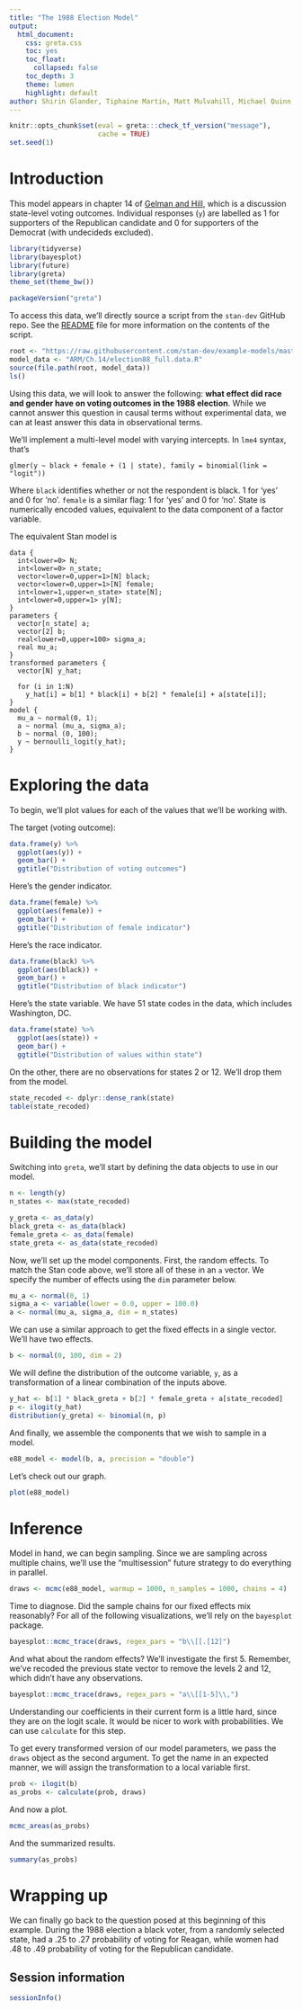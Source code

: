 ```yaml
---
title: "The 1988 Election Model"
output:
  html_document:
    css: greta.css
    toc: yes
    toc_float:
      collapsed: false
    toc_depth: 3
    theme: lumen
    highlight: default
author: Shirin Glander, Tiphaine Martin, Matt Mulvahill, Michael Quinn, David Smith
---
```


```r
knitr::opts_chunk$set(eval = greta:::check_tf_version("message"),
                      cache = TRUE)
set.seed(1)
```

# Introduction

This model appears in chapter 14 of
[Gelman and Hill](http://www.stat.columbia.edu/~gelman/arm), which is a
discussion state-level voting outcomes. Individual responses (`y`) are labelled
as 1 for supporters of the Republican candidate and 0 for supporters of the
Democrat (with undecideds excluded).

```r
library(tidyverse)
library(bayesplot)
library(future)
library(greta)
theme_set(theme_bw())
```

```r
packageVersion("greta")
```

To access this data, we'll directly source a script from the `stan-dev` GitHub
repo. See the
[README](https://github.com/stan-dev/example-models/blob/master/ARM/Ch.14/README)
file for more information on the contents of the script.

```r
root <- "https://raw.githubusercontent.com/stan-dev/example-models/master"
model_data <- "ARM/Ch.14/election88_full.data.R"
source(file.path(root, model_data))
ls()
```

Using this data, we will look to answer the following: **what effect did race
and gender have on voting outcomes in the 1988 election**. While we cannot
answer this question in causal terms without experimental data, we can at least
answer this data in observational terms.

We'll implement a multi-level model with varying intercepts. In `lme4` syntax,
that's

```
glmer(y ~ black + female + (1 | state), family = binomial(link = "logit"))
```

Where `black` identifies whether or not the respondent is black. 1 for 'yes' and
0 for 'no'. `female` is a similar flag: 1 for 'yes' and 0 for 'no'. State is
numerically encoded values, equivalent to the data component of a factor
variable.

The equivalent Stan model is

```
data {
  int<lower=0> N; 
  int<lower=0> n_state; 
  vector<lower=0,upper=1>[N] black;
  vector<lower=0,upper=1>[N] female;
  int<lower=1,upper=n_state> state[N];
  int<lower=0,upper=1> y[N];
} 
parameters {
  vector[n_state] a;
  vector[2] b;
  real<lower=0,upper=100> sigma_a;
  real mu_a;
}
transformed parameters {
  vector[N] y_hat;

  for (i in 1:N)
    y_hat[i] = b[1] * black[i] + b[2] * female[i] + a[state[i]];
} 
model {
  mu_a ~ normal(0, 1);
  a ~ normal (mu_a, sigma_a);
  b ~ normal (0, 100);
  y ~ bernoulli_logit(y_hat);
}
```

# Exploring the data

To begin, we'll plot values for each of the values that we'll be working
with.

The target (voting outcome):

```r
data.frame(y) %>% 
  ggplot(aes(y)) +
  geom_bar() +
  ggtitle("Distribution of voting outcomes")
```

Here's the gender indicator.

```r
data.frame(female) %>% 
  ggplot(aes(female)) +
  geom_bar() +
  ggtitle("Distribution of female indicator")
```

Here's the race indicator.

```r
data.frame(black) %>% 
  ggplot(aes(black)) +
  geom_bar() +
  ggtitle("Distribution of black indicator")
```

Here's the state variable. We have 51 state codes in the data, which includes
Washington, DC.

```r
data.frame(state) %>% 
  ggplot(aes(state)) +
  geom_bar() +
  ggtitle("Distribution of values within state")
```

On the other, there are no observations for states 2 or 12. We'll drop them
from the model.

```r
state_recoded <- dplyr::dense_rank(state)
table(state_recoded)
```


# Building the model

Switching into  `greta`, we'll start by defining the data objects to use in our
model.

```r
n <- length(y)
n_states <- max(state_recoded)

y_greta <- as_data(y)
black_greta <- as_data(black)
female_greta <- as_data(female)
state_greta <- as_data(state_recoded)
```

Now, we'll set up the model components. First, the random effects. To match the
Stan code above, we'll store all of these in an `a` vector. We specify the
number of effects using the `dim` parameter below.

```r
mu_a <- normal(0, 1)
sigma_a <- variable(lower = 0.0, upper = 100.0)
a <- normal(mu_a, sigma_a, dim = n_states)
```

We can use a similar approach to get the fixed effects in a single vector. We'll
have two effects.

```r
b <- normal(0, 100, dim = 2)
```

We will define the distribution of the outcome variable, `y`, as a
transformation of a linear combination of the inputs above.

```r
y_hat <- b[1] * black_greta + b[2] * female_greta + a[state_recoded]
p <- ilogit(y_hat)
distribution(y_greta) <- binomial(n, p)
```

And finally, we assemble the components that we wish to sample in a model.

```r
e88_model <- model(b, a, precision = "double")
```

Let's check out our graph.

```r
plot(e88_model)
```

# Inference

Model in hand, we can begin sampling. Since we are sampling across multiple
chains, we'll use the "multisession" future strategy to do everything in
parallel.

```r
draws <- mcmc(e88_model, warmup = 1000, n_samples = 1000, chains = 4)
```

Time to diagnose. Did the sample chains for our fixed effects mix reasonably?
For all of the following visualizations, we'll rely on the `bayesplot` package.

```r
bayesplot::mcmc_trace(draws, regex_pars = "b\\[[.[12]")
```

And what about the random effects? We'll investigate the first 5. Remember,
we've recoded the previous state vector to remove the levels 2 and 12, which
didn't have any observations.

```r
bayesplot::mcmc_trace(draws, regex_pars = "a\\[[1-5]\\,")
```

Understanding our coefficients in their current form is a little hard, since
they are on the logit scale. It would be nicer to work with probabilities. We
can use `calculate` for this step.

To get every transformed version of our model parameters, we pass the `draws`
object as the second argument. To get the name in an expected manner, we
will assign the transformation to a local variable first.

```r
prob <- ilogit(b)
as_probs <- calculate(prob, draws)
```

And now a plot.

```r
mcmc_areas(as_probs)
```

And the summarized results.

```r
summary(as_probs)
```

# Wrapping up

We can finally go back to the question posed at this beginning of this example.
During the 1988 election a black voter, from a randomly selected state, had
a .25 to .27 probability of voting for Reagan, while women had .48 to .49
probability of voting for the Republican candidate.

## Session information

<div class="fold o">
```r
sessionInfo()
```
</div>


